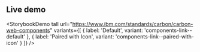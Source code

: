 ## Live demo

<StorybookDemo
  tall
  url="https://www.ibm.com/standards/carbon/carbon-web-components"
  variants={[
    {
      label: 'Default',
      variant: 'components-link--default'
    },
    {
      label: 'Paired with Icon',
      variant: 'components-link--paired-with-icon'
    }
  ]}
/>

